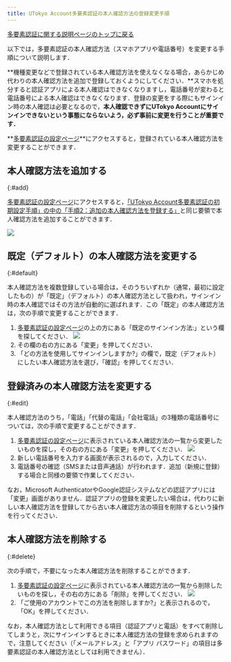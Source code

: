 ```yaml
---
title: UTokyo Account多要素認証の本人確認方法の登録変更手順
---
```



[多要素認証に関する説明ページのトップに戻る](..)

以下では，多要素認証の本人確認方法（スマホアプリや電話番号）を変更する手順について説明します．

**機種変更などで登録されている本人確認方法を使えなくなる場合，あらかじめ代わりの本人確認方法を追加で登録しておくようにしてください．**スマホを処分すると認証アプリによる本人確認はできなくなりますし，電話番号が変わると電話番号による本人確認はできなくなります．登録の変更をする際にもサインイン時の本人確認は必要となるので，**本人確認できずにUTokyo Accountにサインインできないという事態にならないよう，必ず事前に変更を行うことが重要です．**

**[多要素認証の設定ページ](https://mysignins.microsoft.com/security-info?domain_hint=utac.u-tokyo.ac.jp)**にアクセスすると，登録されている本人確認方法を変更することができます．

## 本人確認方法を追加する
{:#add}

[多要素認証の設定ページ](https://mysignins.microsoft.com/security-info?domain_hint=utac.u-tokyo.ac.jp)にアクセスすると，[「UTokyo Account多要素認証の初期設定手順」の中の「手順2：追加の本人確認方法を登録する」](../initial/#alternative)と同じ要領で本人確認方法を追加することができます．

<img src={altAddMethod.src} />

## 既定（デフォルト）の本人確認方法を変更する
{:#default}

本人確認方法を複数登録している場合は，そのうちいずれか（通常，最初に設定したもの）が「既定」（デフォルト）の本人確認方法として扱われ，サインイン時の本人確認ではその方法が自動的に選ばれます．この「既定」の本人確認方法は，次の手順で変更することができます．

1. [多要素認証の設定ページ](https://mysignins.microsoft.com/security-info?domain_hint=utac.u-tokyo.ac.jp)の上の方にある「既定のサインイン方法:」という欄を探してください．
    <img src="change_default_signin_method.png"/>
2. その欄の右の方にある「変更」を押してください．
3. 「どの方法を使用してサインインしますか?」の欄で，既定（デフォルト）にしたい本人確認方法を選び，「確認」を押してください．

## 登録済みの本人確認方法を変更する
{:#edit}

本人確認方法のうち，「電話」「代替の電話」「会社電話」の3種類の電話番号については，次の手順で変更することができます．

1. [多要素認証の設定ページ](https://mysignins.microsoft.com/security-info?domain_hint=utac.u-tokyo.ac.jp)に表示されている本人確認方法の一覧から変更したいものを探し，その右の方にある「変更」を押してください．
    <img src="method_change.png"/>
2. 新しい電話番号を入力する画面が表示されるので，入力してください．
3. 電話番号の確認（SMSまたは音声通話）が行われます．追加（新規に登録）する場合と同様の要領で作業してください．

なお，Microsoft AuthenticatorやGoogle認証システムなどの認証アプリには「変更」画面がありません．認証アプリの登録を変更したい場合は，代わりに新しい本人確認方法を登録してから古い本人確認方法の項目を削除するという操作を行ってください．

## 本人確認方法を削除する
{:#delete}

次の手順で，不要になった本人確認方法を削除することができます．

1. [多要素認証の設定ページ](https://mysignins.microsoft.com/security-info?domain_hint=utac.u-tokyo.ac.jp)に表示されている本人確認方法の一覧から削除したいものを探し，その右の方にある「削除」を押してください．
    <img src="delete_method.png" />
2. 「ご使用のアカウントでこの方法を削除しますか?」と表示されるので，「OK」を押してください．

なお，本人確認方法として利用できる項目（認証アプリと電話）をすべて削除してしまうと，次にサインインするときに本人確認方法の登録を求められますので，注意してください（「メールアドレス」と「アプリ パスワード」の項目は多要素認証の本人確認方法としては利用できません）．
